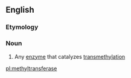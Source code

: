 ==English==

===Etymology===
{{compound|en|methyl|transferase}}

===Noun===
{{wikipedia}}
{{en-noun}}

# {{lb|en|enzyme}} Any [[enzyme]] that catalyzes [[transmethylation]]

[[pl:methyltransferase]]